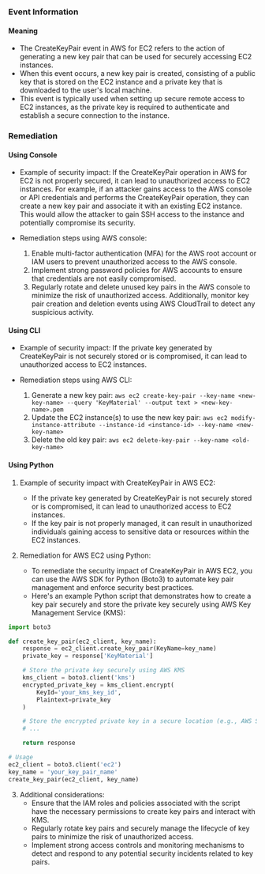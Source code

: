
### Event Information

#### Meaning

- The CreateKeyPair event in AWS for EC2 refers to the action of generating a new key pair that can be used for securely accessing EC2 instances.
- When this event occurs, a new key pair is created, consisting of a public key that is stored on the EC2 instance and a private key that is downloaded to the user's local machine.
- This event is typically used when setting up secure remote access to EC2 instances, as the private key is required to authenticate and establish a secure connection to the instance.

### Remediation

#### Using Console

- Example of security impact: If the CreateKeyPair operation in AWS for EC2 is not properly secured, it can lead to unauthorized access to EC2 instances. For example, if an attacker gains access to the AWS console or API credentials and performs the CreateKeyPair operation, they can create a new key pair and associate it with an existing EC2 instance. This would allow the attacker to gain SSH access to the instance and potentially compromise its security.

- Remediation steps using AWS console:
  1. Enable multi-factor authentication (MFA) for the AWS root account or IAM users to prevent unauthorized access to the AWS console.
  2. Implement strong password policies for AWS accounts to ensure that credentials are not easily compromised.
  3. Regularly rotate and delete unused key pairs in the AWS console to minimize the risk of unauthorized access. Additionally, monitor key pair creation and deletion events using AWS CloudTrail to detect any suspicious activity.

#### Using CLI

- Example of security impact: If the private key generated by CreateKeyPair is not securely stored or is compromised, it can lead to unauthorized access to EC2 instances.

- Remediation steps using AWS CLI:
  1. Generate a new key pair: `aws ec2 create-key-pair --key-name <new-key-name> --query 'KeyMaterial' --output text > <new-key-name>.pem`
  2. Update the EC2 instance(s) to use the new key pair: `aws ec2 modify-instance-attribute --instance-id <instance-id> --key-name <new-key-name>`
  3. Delete the old key pair: `aws ec2 delete-key-pair --key-name <old-key-name>`

#### Using Python

1. Example of security impact with CreateKeyPair in AWS EC2:
   - If the private key generated by CreateKeyPair is not securely stored or is compromised, it can lead to unauthorized access to EC2 instances.
   - If the key pair is not properly managed, it can result in unauthorized individuals gaining access to sensitive data or resources within the EC2 instances.

2. Remediation for AWS EC2 using Python:
   - To remediate the security impact of CreateKeyPair in AWS EC2, you can use the AWS SDK for Python (Boto3) to automate key pair management and enforce security best practices.
   - Here's an example Python script that demonstrates how to create a key pair securely and store the private key securely using AWS Key Management Service (KMS):

```python
import boto3

def create_key_pair(ec2_client, key_name):
    response = ec2_client.create_key_pair(KeyName=key_name)
    private_key = response['KeyMaterial']

    # Store the private key securely using AWS KMS
    kms_client = boto3.client('kms')
    encrypted_private_key = kms_client.encrypt(
        KeyId='your_kms_key_id',
        Plaintext=private_key
    )

    # Store the encrypted private key in a secure location (e.g., AWS Secrets Manager)
    # ...

    return response

# Usage
ec2_client = boto3.client('ec2')
key_name = 'your_key_pair_name'
create_key_pair(ec2_client, key_name)
```

3. Additional considerations:
   - Ensure that the IAM roles and policies associated with the script have the necessary permissions to create key pairs and interact with KMS.
   - Regularly rotate key pairs and securely manage the lifecycle of key pairs to minimize the risk of unauthorized access.
   - Implement strong access controls and monitoring mechanisms to detect and respond to any potential security incidents related to key pairs.

